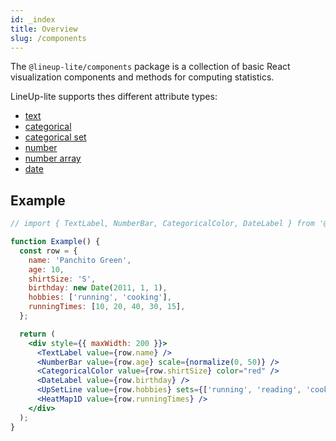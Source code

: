 ```yaml
---
id: _index
title: Overview
slug: /components
---
```


The `@lineup-lite/components` package is a collection of basic React visualization components and methods for computing statistics.

LineUp-lite supports thes different attribute types:

- [text](components/text)
- [categorical](components/categorical)
- [categorical set](components/set)
- [number](components/number)
- [number array](components/numbers)
- [date](components/date)

## Example

```jsx live
// import { TextLabel, NumberBar, CategoricalColor, DateLabel } from '@lineup-lite/components';

function Example() {
  const row = {
    name: 'Panchito Green',
    age: 10,
    shirtSize: 'S',
    birthday: new Date(2011, 1, 1),
    hobbies: ['running', 'cooking'],
    runningTimes: [10, 20, 40, 30, 15],
  };

  return (
    <div style={{ maxWidth: 200 }}>
      <TextLabel value={row.name} />
      <NumberBar value={row.age} scale={normalize(0, 50)} />
      <CategoricalColor value={row.shirtSize} color="red" />
      <DateLabel value={row.birthday} />
      <UpSetLine value={row.hobbies} sets={['running', 'reading', 'cooking']} />
      <HeatMap1D value={row.runningTimes} />
    </div>
  );
}
```
